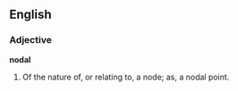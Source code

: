 ==English==

===Adjective===

'''nodal'''

#Of the nature of, or relating to, a node; as, a nodal point.